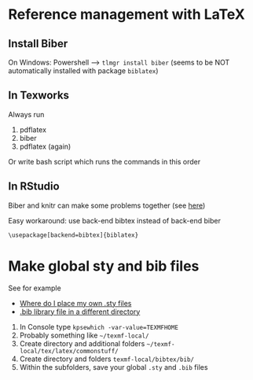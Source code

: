 # Reference management with LaTeX


## Install Biber

On Windows: Powershell --> `tlmgr install biber`
(seems to be NOT automatically installed with package `biblatex`)


## In Texworks

Always run

1. pdflatex
2. biber
3. pdflatex (again)

Or write bash script which runs the commands in this order

## In RStudio

Biber and knitr can make some problems together (see [here](https://tex.stackexchange.com/questions/71565/knitr-and-biblatex))

Easy workaround: use back-end bibtex instead of back-end biber

`\usepackage[backend=bibtex]{biblatex}`


# Make global sty and bib files

See for example

* [Where do I place my own .sty files](https://tex.stackexchange.com/questions/1137/where-do-i-place-my-own-sty-or-cls-files-to-make-them-available-to-all-my-te)
* [.bib library file in a different directory](https://tex.stackexchange.com/questions/6805/bib-library-file-in-a-different-directory-how-to-use-mendeley-centralised-b)


1. In Console type `kpsewhich -var-value=TEXMFHOME`
2. Probably something like `~/texmf-local/`
3. Create directory and additional folders `~/texmf-local/tex/latex/commonstuff/`
4. Create directory and folders `texmf-local/bibtex/bib/`
5. Within the subfolders, save your global `.sty` and `.bib` files

